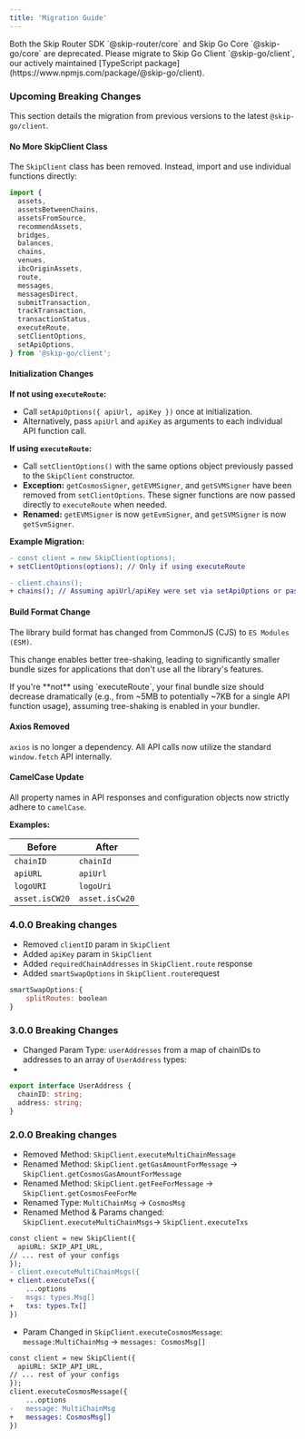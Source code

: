 ```yaml
---
title: 'Migration Guide'
---
```


<Warning>
  Both the Skip Router SDK `@skip-router/core` and Skip Go Core `@skip-go/core`
  are deprecated. Please migrate to Skip Go Client `@skip-go/client`, our
  actively maintained [TypeScript package](https://www.npmjs.com/package/@skip-go/client).
</Warning>

### Upcoming Breaking Changes

This section details the migration from previous versions to the latest `@skip-go/client`.

#### No More SkipClient Class

The `SkipClient` class has been removed. Instead, import and use individual functions directly:

```TypeScript TypeScript
import {
  assets,
  assetsBetweenChains,
  assetsFromSource,
  recommendAssets,
  bridges,
  balances,
  chains,
  venues,
  ibcOriginAssets,
  route,
  messages,
  messagesDirect,
  submitTransaction,
  trackTransaction,
  transactionStatus,
  executeRoute,
  setClientOptions,
  setApiOptions,
} from '@skip-go/client';
```

#### Initialization Changes

**If not using `executeRoute`:**

- Call `setApiOptions({ apiUrl, apiKey })` once at initialization.
- Alternatively, pass `apiUrl` and `apiKey` as arguments to each individual API function call.

**If using `executeRoute`:**

- Call `setClientOptions()` with the same options object previously passed to the `SkipClient` constructor.
- **Exception:** `getCosmosSigner`, `getEVMSigner`, and `getSVMSigner` have been removed from `setClientOptions`. These signer functions are now passed directly to `executeRoute` when needed.
- **Renamed:** `getEVMSigner` is now `getEvmSigner`, and `getSVMSigner` is now `getSvmSigner`.

**Example Migration:**

```Diff Diff
- const client = new SkipClient(options);
+ setClientOptions(options); // Only if using executeRoute

- client.chains();
+ chains(); // Assuming apiUrl/apiKey were set via setApiOptions or passed in
```

#### Build Format Change

The library build format has changed from CommonJS (CJS) to `ES Modules (ESM)`.

This change enables better tree-shaking, leading to significantly smaller bundle sizes for applications that don't use all the library's features.

<Info>
  If you're **not** using `executeRoute`, your final bundle size should decrease dramatically (e.g., from ~5MB to potentially ~7KB for a single API function usage), assuming tree-shaking is enabled in your bundler.
</Info>

#### Axios Removed

`axios` is no longer a dependency. All API calls now utilize the standard `window.fetch` API internally.

#### CamelCase Update

All property names in API responses and configuration objects now strictly adhere to `camelCase`.

**Examples:**

| Before          | After           |
| --------------- | --------------- |
| `chainID`       | `chainId`       |
| `apiURL`        | `apiUrl`        |
| `logoURI`       | `logoUri`       |
| `asset.isCW20`  | `asset.isCw20`  |

### 4.0.0 Breaking changes

- Removed `clientID` param in `SkipClient`
- Added `apiKey` param in `SkipClient`
- Added `requiredChainAddresses` in `SkipClient.route` response
- Added `smartSwapOptions` in `SkipClient.route`request

```JavaScript JavaScript
smartSwapOptions:{
	splitRoutes: boolean
}
```

### 3.0.0 Breaking Changes

- Changed Param Type: `userAddresses` from a map of chainIDs to addresses to an array of `UserAddress` types:
-

```TypeScript TypeScript
export interface UserAddress {
  chainID: string;
  address: string;
}
```

### 2.0.0 Breaking changes

- Removed Method: `SkipClient.executeMultiChainMessage`
- Renamed Method: `SkipClient.getGasAmountForMessage` \-> `SkipClient.getCosmosGasAmountForMessage`
- Renamed Method: `SkipClient.getFeeForMessage` \-> `SkipClient.getCosmosFeeForMe`
- Renamed Type: `MultiChainMsg` \-> `CosmosMsg`
- Renamed Method & Params changed: `SkipClient.executeMultiChainMsgs`\-> `SkipClient.executeTxs`

```Diff Diff
const client = new SkipClient({
  apiURL: SKIP_API_URL,
// ... rest of your configs
});
- client.executeMultiChainMsgs({
+ client.executeTxs({
	...options
-	msgs: types.Msg[]
+	txs: types.Tx[]
})
```

- Param Changed in `SkipClient.executeCosmosMessage`: `message:MultiChainMsg` \-> `messages: CosmosMsg[]`

```Diff Diff
const client = new SkipClient({
  apiURL: SKIP_API_URL,
// ... rest of your configs
});
client.executeCosmosMessage({
	...options
-	message: MultiChainMsg
+	messages: CosmosMsg[]
})
```